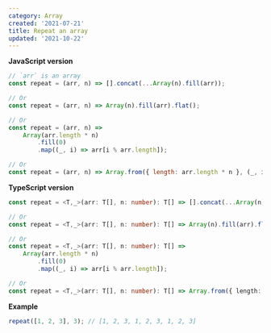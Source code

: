 ```yaml
---
category: Array
created: '2021-07-21'
title: Repeat an array
updated: '2021-10-22'
---
```


**JavaScript version**

```js repeat.js
// `arr` is an array
const repeat = (arr, n) => [].concat(...Array(n).fill(arr));

// Or
const repeat = (arr, n) => Array(n).fill(arr).flat();

// Or
const repeat = (arr, n) =>
    Array(arr.length * n)
        .fill(0)
        .map((_, i) => arr[i % arr.length]);

// Or
const repeat = (arr, n) => Array.from({ length: arr.length * n }, (_, i) => arr[i % arr.length]);
```

**TypeScript version**

```ts repeat.ts
const repeat = <T,_>(arr: T[], n: number): T[] => [].concat(...Array(n).fill(arr));

// Or
const repeat = <T,_>(arr: T[], n: number): T[] => Array(n).fill(arr).flat();

// Or
const repeat = <T,_>(arr: T[], n: number): T[] =>
    Array(arr.length * n)
        .fill(0)
        .map((_, i) => arr[i % arr.length]);

// Or
const repeat = <T,_>(arr: T[], n: number): T[] => Array.from({ length: arr.length * n }, (_, i) => arr[i % arr.length]);
```

**Example**

```js example.js
repeat([1, 2, 3], 3); // [1, 2, 3, 1, 2, 3, 1, 2, 3]
```
